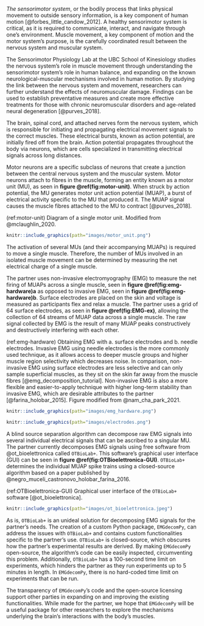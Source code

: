 *The sensorimotor system*, or the bodily process that links physical movement to outside sensory information, is a key component of human motion [@forbes_little_candow_2012]. A healthy sensorimotor system is critical, as it is required to communicate, interact, and navigate through one's environment. Muscle movement, a key component of motion and the motor system’s purpose, is the carefully coordinated result between the nervous system and muscular system.

The Sensorimotor Physiology Lab at the UBC School of Kinesiology studies the nervous system's role in muscle movement through understanding the sensorimotor system's role in human balance, and expanding on the known neurological-muscular mechanisms involved in human motion. By studying the link between the nervous system and movement, researchers can further understand the effects of neuromuscular damage. Findings can be used to establish preventative measures and create more effective treatments for those with chronic neuromuscular disorders and age-related neural degeneration [@purves_2018].

The brain, spinal cord, and attached nerves form the nervous system, which is responsible for initiating and propagating electrical movement signals to the correct muscles. These electrical bursts, known as action potential, are initially fired off from the brain. Action potential propagates throughout the body via neurons, which are cells specialized in transmitting electrical signals across long distances.

Motor neurons are a specific subclass of neurons that create a junction between the central nervous system and the muscular system. Motor neurons attach to fibres in the muscle, forming an entity known as a motor unit (MU), as seen in **figure \@ref(fig:motor-unit)**. When struck by action potential, the MU generates motor unit action potential (MUAP), a burst of electrical activity specific to the MU that produced it. The MUAP signal causes the muscle fibres attached to the MU to contract [@purves_2018].

(ref:motor-unit) Diagram of a single motor unit. Modified from @mclaughlin_2020.

```r
knitr::include_graphics(path="images/motor_unit.png")
```

The activation of several MUs (and their accompanying MUAPs) is required to move a single muscle. Therefore, the number of MUs involved in an isolated muscle movement can be determined by measuring the net electrical charge of a single muscle.

The partner uses non-invasive electromyography (EMG) to measure the net firing of MUAPs across a single muscle, seen in **figure \@ref(fig:emg-hardware)a** as opposed to invasive EMG, seen in **figure \@ref(fig:emg-hardware)b**. Surface electrodes are placed on the skin and voltage is measured as participants flex and relax a muscle. The partner uses a grid of 64 surface electrodes, as seen in **figure \@ref(fig:EMG-ex)**, allowing the collection of 64 streams of MUAP data across a single muscle. The raw signal collected by EMG is the result of many MUAP peaks constructively and destructively interfering with each other.

(ref:emg-hardware) Obtaining EMG with a. surface electrodes and b. needle electrodes. Invasive EMG using needle electrodes is the more commonly used technique, as it allows access to deeper muscle groups and higher muscle region selectivity which decreases noise. In comparison, non-invasive EMG using surface electrodes are less selective and can only sample superficial muscles, as they sit on the skin far away from the muscle fibres [@emg_decomposition_tutorial]. Non-invasive EMG is also a more flexible and easier-to-apply technique with higher long-term stability than invasive EMG, which are desirable attributes to the partner [@farina_holobar_2015]. Figure modified from @nam_cha_park_2021.

```r
knitr::include_graphics(path="images/emg_hardware.png")
```

```r
knitr::include_graphics(path="images/electrodes.png")
```

A blind source separation algorithm can decompose raw EMG signals into several individual electrical signals that can be ascribed to a singular MU. The partner currently decomposes EMG signals using free software from @ot_bioelettronica called `OTBioLab+`. This software's graphical user interface (GUI) can be seen in **figure \@ref(fig:OTBioelettronica-GUI)**. `OTBioLab+` determines the individual MUAP spike trains using a closed-source algorithm based on a paper published by @negro_muceli_castronovo_holobar_farina_2016.

(ref:OTBioelettronica-GUI) Graphical user interface of the `OTBioLab+` software [@ot_bioelettronica].

```r
knitr::include_graphics(path="images/ot_bioelettronica.jpeg")
```

As is, `OTBioLab+` is an unideal solution for decomposing EMG signals for the partner's needs. The creation of a custom Python package, `EMGdecomPy`, can address the issues with `OTBioLab+` and contains custom functionalities specific to the partner’s use. `OTBioLab+` is closed-source, which obscures how the partner's experimental results are derived. By making `EMGdecomPy` open-source,  the algorithm’s code can be easily inspected, circumventing this problem. Additionally, `OTBioLab+` has a 100-second time limit on experiments, which hinders the partner as they run experiments up to 5 minutes in length. In `EMGdecomPy`, there is no hard-coded time limit on experiments that can be run.

The transparency of `EMGdecomPy`'s code and the open-source licensing support other parties in expanding on and improving the existing functionalities. While made for the partner, we hope that `EMGdecomPy` will be a useful package for other researchers to explore the mechanisms underlying the brain's interactions with the body's muscles.
